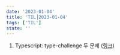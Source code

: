 ```yaml
---
date: '2023-01-04'
title: 'TIL⎟2023-01-04'
tags: ['TIL']
state: ''
---
```


1. Typescript: type-challenge 두 문제 ([링크](https://github.com/Jihyenanum-Laboratory/JLab-1-Type-Challenge/pull/9))